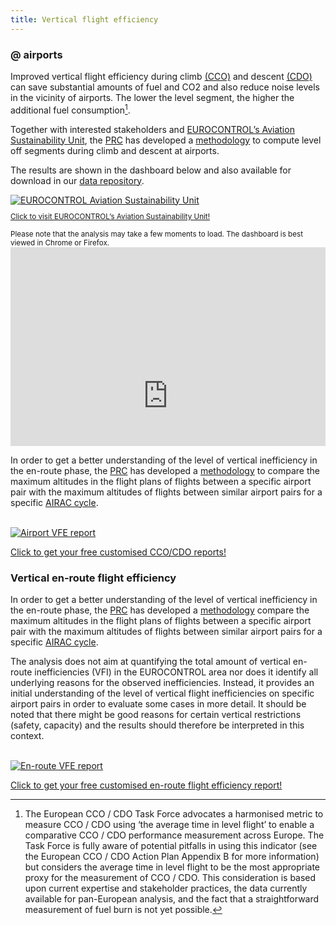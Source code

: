```yaml
---
title: Vertical flight efficiency
---
```


<style type="text/css">
.img-responsive {
    margin: 0 auto;
    max-width: 75%
}

.resp-container {
    position: relative;
    overflow: hidden;
    padding-top: 63.0%;
}

.resp-iframe {
    position: absolute;
    top: 0;
    left: 0;
    width: 100%;
    height: 150%;
    border: 0;
}
</style>

### @ airports
<div class="container">
<div class="row align-items-start">
<div class="col-sm-9">
Improved vertical flight efficiency during climb [(CCO)](/acronym/cco/) and descent [(CDO)](/acronym/cdo/) can save substantial amounts of fuel and CO2 and also reduce noise levels in the vicinity of airports. The lower the level segment, the higher the additional fuel consumption[^1].

Together with interested stakeholders and [EUROCONTROL's Aviation Sustainability Unit][env_unit], the [PRC](/about/prc/) has developed a [methodology](/methodology/cd-vertical-flight-efficiency-pi/) to compute level off segments during climb and descent at airports. 

The results are shown in the dashboard below and also available for download in our [data repository](/data/). 
</div>
<div class="col-sm-3">
<div class="card border-0">
<a href="https://www.eurocontrol.int/environment" target="_blank">
  <img class="card-img-top" src="/images/eff/ectl_env1.jpg" alt="EUROCONTROL Aviation Sustainability Unit">
  <div class="card-body">
  <small><p class="card-text">Click to visit EUROCONTROL's Aviation Sustainability Unit! <i class='fas fa-xs fa-external-link-alt'></i></p></small>
</div>
</a>
</div>
</div>
</div>
</div>
<small>Please note that the analysis may take a few moments to load. The dashboard is best viewed in Chrome or Firefox.</small>
<div class="resp-container">
<iframe class="resp-iframe" src="https://app.powerbi.com/view?r=eyJrIjoiZWU0MDhjOWEtNTQ0NC00MWIzLTgxMDQtY2JiOTUyY2FmYWQwIiwidCI6IjI3MzBkYjlkLTc4NTEtNDY0Yi04ZWEzLWY0MWVhNWE1OTE1NCJ9" frameborder="0" style="border:0" allowfullscreen="true"></iframe>
</div>

<div class="row align-items-start">
<div class="col-sm-8">
In order to get a better understanding of the level of vertical inefficiency in the en-route phase, the [PRC](/about/prc/) has developed a [methodology](/methodology/en-route-vertical-flight-efficiency-pi/) to compare the maximum altitudes in the flight plans of flights between a specific airport pair with the maximum altitudes of flights between similar airport pairs for a specific [AIRAC cycle](https://www.nm.eurocontrol.int/RAD/common/airac_dates.html). 
</div>
<br>
<div class="col-sm-4">
<div class="card border-0"><a href="https://docs.google.com/forms/d/1DpbdlNX_DOEAp4vMdAM5L6vrrC4U5MIW9DDGEZmaTo4/viewform?edit_requested=true" target="_blank">
  <img class="card-img-top" src="/images/eff/cdo_icon.jpg" alt="Airport VFE report">
  <div class="card-body"><p class="card-text">Click to get your free customised CCO/CDO reports!</p></div></a>
</div></div></div>

### Vertical en-route flight efficiency
<div class="container">
<div class="row align-items-start">
<div class="col-sm-8">
In order to get a better understanding of the level of vertical inefficiency in the en-route phase, the [PRC](/about/prc/) has developed a [methodology](/methodology/en-route-vertical-flight-efficiency-pi/) compare the maximum altitudes in the flight plans of flights between a specific airport pair with the maximum altitudes of flights between similar airport pairs for a specific [AIRAC cycle](https://www.nm.eurocontrol.int/RAD/common/airac_dates.html).

The analysis does not aim at quantifying the total amount of vertical en-route inefficiencies (VFI) in the EUROCONTROL area nor does it identify all underlying reasons for the observed inefficiencies. Instead, it provides an initial understanding of the level of vertical flight inefficiencies on specific airport pairs in order to evaluate some cases in more detail. It should be noted that there might be good reasons for certain vertical restrictions (safety, capacity) and the results should therefore be interpreted in this context. 
</div>
<br>
<div class="col-sm-4">
<div class="card border-0"><a href="https://docs.google.com/forms/d/e/1FAIpQLSchVvk9i76lC0DP1g3nc5MWeFueavX-0f2PR4odAVftlj8fLw/viewform?edit_requested=true" target="_blank">
  <img class="card-img-top" src="/images/eff/vfe_ert.jpg" alt="En-route VFE report">
  <div class="card-body"><p class="card-text">Click to get your free customised en-route flight efficiency report!</p></div></a>
</div></div></div></div>

[vfews]: https://www.eurocontrol.int/news/reducing-vertical-flight-inefficiency-vfe-improve-network-performance "Vertical Flight Efficiency workshop, Nov 2018"
[env_unit]: https://www.eurocontrol.int/environment "EUROCONTROL's Aviation Sustainability Unit"

[^1]: The European CCO / CDO Task Force advocates a harmonised metric to measure CCO / CDO using ‘the average time in level flight’ to enable a comparative CCO / CDO performance measurement across Europe.
The Task Force is fully aware of potential pitfalls in using this indicator (see the European CCO / CDO Action Plan Appendix B for more information) but considers the average time in level flight to be the most appropriate proxy for the measurement of CCO / CDO. This consideration is based upon current expertise and stakeholder practices, the data currently available for pan-European analysis, and the fact that a straightforward measurement of fuel burn is not yet possible.